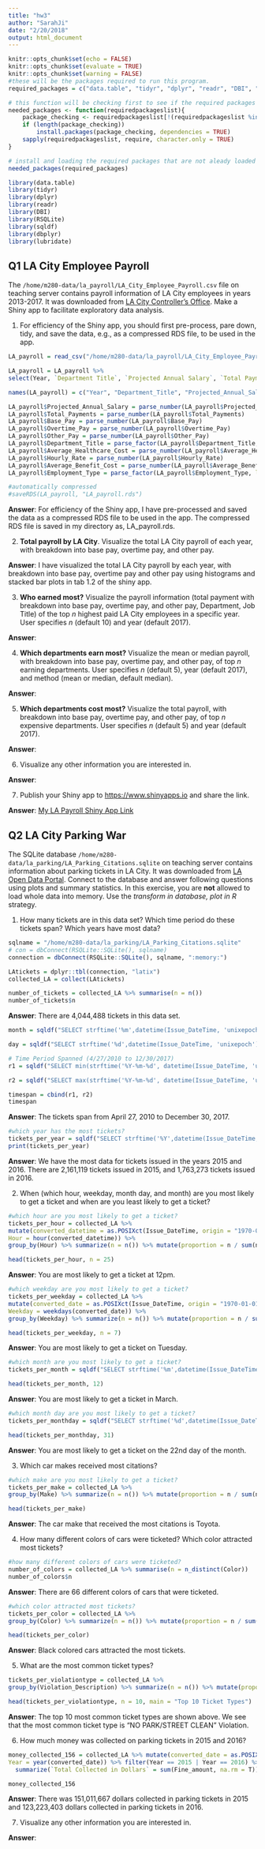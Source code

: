 ```yaml
---
title: "hw3"
author: "SarahJi"
date: "2/20/2018"
output: html_document
---
```


```r
knitr::opts_chunk$set(echo = FALSE)
knitr::opts_chunk$set(evaluate = TRUE)
knitr::opts_chunk$set(warning = FALSE)
#these will be the packages required to run this program. 
required_packages = c("data.table", "tidyr", "dplyr", "readr", "DBI", "RSQLite", "sqldf", "dbplyr", "lubridate")

# this function will be checking first to see if the required packages are there or not then I'll install and load them at once.
needed_packages <- function(requiredpackageslist){
    package_checking <- requiredpackageslist[!(requiredpackageslist %in% installed.packages()[, "Package"])]
    if (length(package_checking)) 
        install.packages(package_checking, dependencies = TRUE)
    sapply(requiredpackageslist, require, character.only = TRUE)
}

# install and loading the required packages that are not aleady loaded
needed_packages(required_packages)

library(data.table)
library(tidyr)
library(dplyr)
library(readr)
library(DBI)
library(RSQLite)
library(sqldf)
library(dbplyr)
library(lubridate)
```

## Q1 LA City Employee Payroll

The `/home/m280-data/la_payroll/LA_City_Employee_Payroll.csv` file on teaching server contains payroll information of LA City employees in years 2013-2017. It was downloaded from [LA City Controller's Office](https://controllerdata.lacity.org/Payroll/City-Employee-Payroll/pazn-qyym). Make a Shiny app to facilitate exploratory data analysis. 

1. For efficiency of the Shiny app, you should first pre-process, pare down, tidy, and save the data, e.g., as a compressed RDS file, to be used in the app.

```r
LA_payroll = read_csv("/home/m280-data/la_payroll/LA_City_Employee_Payroll.csv")

LA_payroll = LA_payroll %>% 
select(Year, `Department Title`, `Projected Annual Salary`, `Total Payments`, `Base Pay`, `Overtime Pay`, `Other Pay (Payroll Explorer)`, `Average Health Cost`, `Hourly or Event Rate`, `Average Benefit Cost`, `Employment Type`)

names(LA_payroll) = c("Year", "Department_Title", "Projected_Annual_Salary", "Total_Payments", "Base_Pay", "Overtime_Pay", "Other_Pay", "Average_Healthcare_Cost", "Hourly_Rate", "Average_Benefit_Cost", "Employment_Type")

LA_payroll$Projected_Annual_Salary = parse_number(LA_payroll$Projected_Annual_Salary)
LA_payroll$Total_Payments = parse_number(LA_payroll$Total_Payments)
LA_payroll$Base_Pay = parse_number(LA_payroll$Base_Pay)
LA_payroll$Overtime_Pay = parse_number(LA_payroll$Overtime_Pay)
LA_payroll$Other_Pay = parse_number(LA_payroll$Other_Pay)
LA_payroll$Department_Title = parse_factor(LA_payroll$Department_Title, levels = unique(LA_payroll$Department_Title))
LA_payroll$Average_Healthcare_Cost = parse_number(LA_payroll$Average_Healthcare_Cost)
LA_payroll$Hourly_Rate = parse_number(LA_payroll$Hourly_Rate)
LA_payroll$Average_Benefit_Cost = parse_number(LA_payroll$Average_Benefit_Cost)
LA_payroll$Employment_Type = parse_factor(LA_payroll$Employment_Type, levels = unique(LA_payroll$Employment_Type))

#automatically compressed
#saveRDS(LA_payroll, "LA_payroll.rds")
```

**Answer**: For efficiency of the Shiny app, I have pre-processed and saved the data as a compressed RDS file to be used in the app. The compressed RDS file is saved in my directory as, LA_payroll.rds.

2. **Total payroll by LA City**. Visualize the total LA City payroll of each year, with breakdown into base pay, overtime pay, and other pay.

**Answer**: I have visualized the total LA City payroll by each year, with breakdown into base pay, overtime pay and other pay using histograms and stacked bar plots in tab 1.2 of the shiny app. 

3. **Who earned most?** Visualize the payroll information (total payment with breakdown into base pay, overtime pay, and other pay, Department, Job Title) of the top $n$ highest paid LA City employees in a specific year. User specifies $n$ (default 10) and year (default 2017).

**Answer**: 

4. **Which departments earn most?** Visualize the mean or median payroll, with breakdown into base pay, overtime pay, and other pay, of top $n$ earning departments. User specifies $n$ (default 5), year (default 2017), and method (mean or median, default median).

**Answer**:

5. **Which departments cost most?** Visualize the total payroll, with breakdown into base pay, overtime pay, and other pay, of top $n$ expensive departments. User specifies $n$ (default 5) and year (default 2017).

**Answer**:

6. Visualize any other information you are interested in.

**Answer**:

7. Publish your Shiny app to <https://www.shinyapps.io> and share the link.

**Answer**: [My LA Payroll Shiny App Link](https://sarahji.shinyapps.io/hw3_280_shinyapp/)

## Q2 LA City Parking War

The SQLite database `/home/m280-data/la_parking/LA_Parking_Citations.sqlite` on teaching server contains information about parking tickets in LA City. It was downloaded from [LA Open Data Portal](https://data.lacity.org/A-Well-Run-City/Parking-Citations/wjz9-h9np). Connect to the database and answer following questions using plots and summary statistics. In this exercise, you are **not** allowed to load whole data into memory. Use the _transform in database, plot in R_ strategy.

1. How many tickets are in this data set? Which time period do these tickets span? Which years have most data?

```r
sqlname = "/home/m280-data/la_parking/LA_Parking_Citations.sqlite"
# con = dbConnect(RSQLite::SQLite(), sqlname)
connection = dbConnect(RSQLite::SQLite(), sqlname, ":memory:")

LAtickets = dplyr::tbl(connection, "latix")
collected_LA = collect(LAtickets)

number_of_tickets = collected_LA %>% summarise(n = n())
number_of_tickets$n
```

**Answer**: There are 4,044,488 tickets in this data set. 

```r
month = sqldf("SELECT strftime('%m',datetime(Issue_DateTime, 'unixepoch')) as Month from latix", dbname = sqlname)

day = sqldf("SELECT strftime('%d',datetime(Issue_DateTime, 'unixepoch')) as Day from latix", dbname = sqlname)

# Time Period Spanned (4/27/2010 to 12/30/2017)
r1 = sqldf("SELECT min(strftime('%Y-%m-%d', datetime(Issue_DateTime, 'unixepoch'))) as Start from latix", dbname = sqlname)

r2 = sqldf("SELECT max(strftime('%Y-%m-%d', datetime(Issue_DateTime, 'unixepoch'))) as End from latix", dbname = sqlname)

timespan = cbind(r1, r2)
timespan
```

**Answer**: The tickets span from April 27, 2010 to December 30, 2017. 

```r
#which year has the most tickets?
tickets_per_year = sqldf("SELECT strftime('%Y',datetime(Issue_DateTime, 'unixepoch')) as Year from latix", dbname = sqlname) %>% group_by(Year) %>% summarize(n = n())
print(tickets_per_year)
```

**Answer**: We have the most data for tickets issued in the years 2015 and 2016. There are 2,161,119 tickets issued in 2015, and 1,763,273 tickets issued in 2016. 

2. When (which hour, weekday, month day, and month) are you most likely to get a ticket and when are you least likely to get a ticket?

```r
#which hour are you most likely to get a ticket?
tickets_per_hour = collected_LA %>% 
mutate(converted_datetime = as.POSIXct(Issue_DateTime, origin = "1970-01-01 UTC", tz = "PST"),
Hour = hour(converted_datetime)) %>% 
group_by(Hour) %>% summarize(n = n()) %>% mutate(proportion = n / sum(n)) %>% arrange(desc(proportion))

head(tickets_per_hour, n = 25)
```

**Answer**: You are most likely to get a ticket at 12pm.

```r
#which weekday are you most likely to get a ticket?
tickets_per_weekday = collected_LA %>% 
mutate(converted_date = as.POSIXct(Issue_DateTime, origin = "1970-01-01 UTC", tz = "PST"),
Weekday = weekdays(converted_date)) %>% 
group_by(Weekday) %>% summarize(n = n()) %>% mutate(proportion = n / sum(n)) %>% arrange(desc(proportion))

head(tickets_per_weekday, n = 7)
```

**Answer**: You are most likely to get a ticket on Tuesday.

```r
#which month are you most likely to get a ticket?
tickets_per_month = sqldf("SELECT strftime('%m',datetime(Issue_DateTime, 'unixepoch')) as Month from latix", dbname = sqlname) %>% group_by(Month) %>% summarize(n = n()) %>% mutate(proportion = n / sum(n)) %>% arrange(desc(proportion))

head(tickets_per_month, 12)
```

**Answer**: You are most likely to get a ticket in March. 

```r
#which month day are you most likely to get a ticket?
tickets_per_monthday = sqldf("SELECT strftime('%d',datetime(Issue_DateTime, 'unixepoch')) as MonthDay from latix", dbname = sqlname) %>% group_by(MonthDay) %>% summarize(n = n()) %>% mutate(proportion = n / sum(n)) %>% arrange(desc(proportion))

head(tickets_per_monthday, 31)
```

**Answer**: You are most likely to get a ticket on the 22nd day of the month. 

3. Which car makes received most citations?

```r
#which make are you most likely to get a ticket?
tickets_per_make = collected_LA %>% 
group_by(Make) %>% summarize(n = n()) %>% mutate(proportion = n / sum(n)) %>% arrange(desc(proportion))

head(tickets_per_make)

```

**Answer**: The car make that received the most citations is Toyota.  

4. How many different colors of cars were ticketed? Which color attracted most tickets?

```r
#how many different colors of cars were ticketed?
number_of_colors = collected_LA %>% summarise(n = n_distinct(Color))
number_of_colors$n

```

**Answer**: There are 66 different colors of cars that were ticketed. 

```r
#which color attracted most tickets?
tickets_per_color = collected_LA %>% 
group_by(Color) %>% summarize(n = n()) %>% mutate(proportion = n / sum(n)) %>% arrange(desc(proportion))

head(tickets_per_color)
```

**Answer**: Black colored cars attracted the most tickets.


5. What are the most common ticket types?

```r
tickets_per_violationtype = collected_LA %>% 
group_by(Violation_Description) %>% summarize(n = n()) %>% mutate(proportion = n / sum(n)) %>% arrange(desc(proportion))

head(tickets_per_violationtype, n = 10, main = "Top 10 Ticket Types")
```

**Answer**: The top 10 most common ticket types are shown above. We see that the most common ticket type is "NO PARK/STREET CLEAN" Violation. 

6. How much money was collected on parking tickets in 2015 and 2016?

```r
money_collected_156 = collected_LA %>% mutate(converted_date = as.POSIXct(Issue_DateTime, origin = "1970-01-01 UTC", tz = "PST"),
Year = year(converted_date)) %>% filter(Year == 2015 | Year == 2016) %>% group_by(Year) %>%
  summarize(`Total Collected in Dollars` = sum(Fine_amount, na.rm = T))

money_collected_156
```

**Answer**: There was 151,011,667 dollars collected in parking tickets in 2015 and 123,223,403 dollars collected in parking tickets in 2016. 

7. Visualize any other information you are interested in.

**Answer**:
```r

```